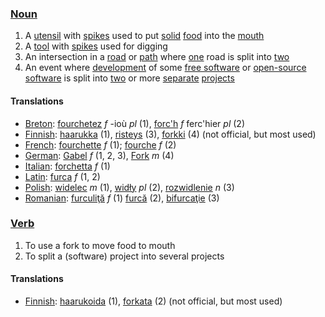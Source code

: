 === [[Noun]] ===

#A [[utensil]] with [[spike]]s used to put [[solid]] [[food]] into the [[mouth]]
#A [[tool]] with [[spike]]s used for digging
#An intersection in a [[road]] or [[path]] where [[one]] road is split into [[two]]
#An event where [[development]] of some [[free software]] or [[open source|open-source]] [[software]] is split into [[two]] or more [[separate]] [[project]]s

==== Translations ====

*[[Breton]]: [[fourchetez]]  ''f'' -ioù ''pl'' (1), [[forc'h]] ''f'' ferc'hier ''pl'' (2)
*[[Finnish]]: [[haarukka]] (1), [[risteys]] (3), [[forkki]] (4) (not official, but most used)
*[[French]]: [[fourchette]] ''f'' (1); [[fourche]] ''f'' (2)
*[[German]]: [[Gabel]] ''f'' (1, 2, 3), [[Fork]] ''m'' (4)
*[[Italian]]: [[forchetta]] ''f'' (1)
*[[Latin]]: [[furca]] ''f'' (1, 2)
*[[Polish]]: [[widelec]] ''m'' (1), [[widły]] ''pl'' (2), [[rozwidlenie]] ''n'' (3) 
*[[Romanian]]: [[furculiţă]] ''f'' (1) [[furcă]] (2), [[bifurcaţie]] (3)

=== [[Verb]] ===
#To use a fork to move food to mouth
#To split a (software) project into several projects

==== Translations ====

*[[Finnish]]: [[haarukoida]] (1), [[forkata]] (2) (not official, but most used)